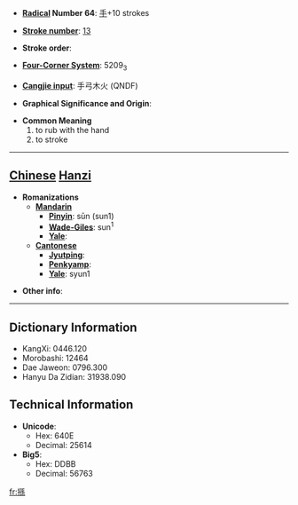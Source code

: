 * '''[[Wiktionary:Chinese radical index| Radical]] Number 64''': [[Wiktionary:Chinese radical index 手|手]]+10 strokes

* '''[[Wiktionary:Chinese total strokes index|Stroke number]]''': [[Wiktionary:Chinese total strokes index 13|13]]

* '''Stroke order''': 

* '''[[Wiktionary:Chinese four corner index|Four-Corner System]]''': 5209<sub>3</sub>

* '''[[Wiktionary:Chinese Cangjie index|Cangjie input]]''': 手弓木火 (QNDF)

* '''Graphical Significance and Origin''': 

* '''Common Meaning'''
*#to rub with the hand
*# to stroke


----

== [[Chinese]] [[Hanzi]] ==

* '''Romanizations'''
** '''[[Mandarin]]'''
*** '''[[Pinyin]]''': sūn (sun1)
*** '''[[Wade-Giles]]''': sun<sup>1</sup>
*** '''[[Yale]]''': 
** '''[[Cantonese]]'''
*** '''[[Jyutping]]''':
*** '''[[Penkyamp]]''': 
*** '''[[Yale]]''': syun1

* '''Other info''': 

----

== Dictionary Information ==

* KangXi: 0446.120
* Morobashi: 12464
* Dae Jaweon: 0796.300
* Hanyu Da Zidian: 31938.090

== Technical Information ==

* '''Unicode''':
** Hex: 640E
** Decimal: 25614
* '''Big5''':
** Hex: DDBB
** Decimal: 56763

[[fr:搎]]